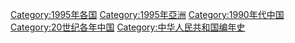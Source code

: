 {{portal|中华人民共和国}}
{{Commonscat|1995 in China}}
{{Year by category
|m=1
|c=9
|d=9
|y=5
|cat=中国
|sortkey=中国
|parent=20世纪各年中国
|subcat=1990年代中国
}}

{{Catmore}}
[[Category:1995年各国|Category:1995年各国]]
[[Category:1995年亞洲|Category:1995年亞洲]]
[[Category:1990年代中国|Category:1990年代中国]]
[[Category:20世纪各年中国|Category:20世纪各年中国]]
[[Category:中华人民共和国编年史‎|Category:中华人民共和国编年史‎]]